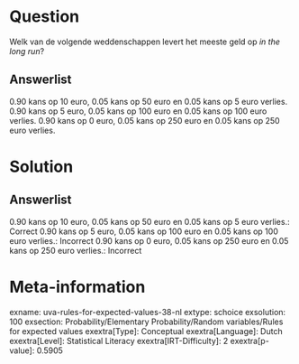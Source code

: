 Question
========

Welk van de volgende weddenschappen levert het meeste geld op *in the
long run*?

Answerlist
----------

0.90 kans op 10 euro, 0.05 kans op 50 euro en 0.05 kans op 5 euro verlies.
0.90 kans op 5 euro, 0.05 kans op 100 euro en 0.05 kans op 100 euro verlies.
0.90 kans op 0 euro, 0.05 kans op 250 euro en 0.05 kans op 250 euro verlies.

Solution
========

Answerlist
----------

0.90 kans op 10 euro, 0.05 kans op 50 euro en 0.05 kans op 5 euro verlies.: Correct
0.90 kans op 5 euro, 0.05 kans op 100 euro en 0.05 kans op 100 euro verlies.: Incorrect
0.90 kans op 0 euro, 0.05 kans op 250 euro en 0.05 kans op 250 euro verlies.: Incorrect

Meta-information
================
exname: uva-rules-for-expected-values-38-nl
extype: schoice
exsolution: 100
exsection: Probability/Elementary Probability/Random variables/Rules for expected values
exextra[Type]: Conceptual
exextra[Language]: Dutch
exextra[Level]: Statistical Literacy
exextra[IRT-Difficulty]: 2
exextra[p-value]: 0.5905
